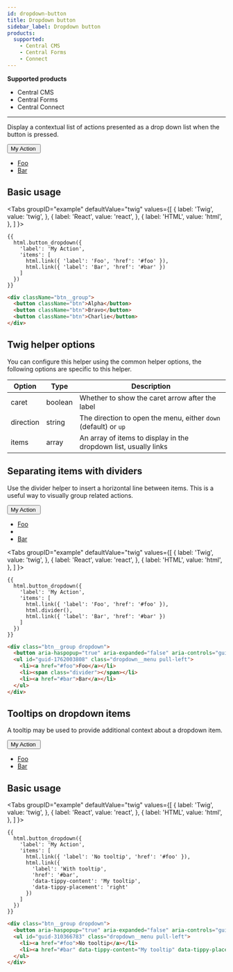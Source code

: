 ```yaml
---
id: dropdown-button
title: Dropdown button
sidebar_label: Dropdown button
products:
  supported:
    - Central CMS
    - Central Forms
    - Connect
---
```


<div className="product-support">
  <strong>Supported products</strong>
  <ul>
    <li className="product-support--supported"><FontAwesomeIcon icon="fa-solid fa-check-circle" /> Central CMS</li>
    <li className="product-support--supported"><FontAwesomeIcon icon="fa-solid fa-check-circle" /> Central Forms</li>
    <li className="product-support--supported"><FontAwesomeIcon icon="fa-solid fa-check-circle" /> Central Connect</li>
  </ul>
</div>

----

Display a contextual list of actions presented as a drop down list when the button is pressed.

<div className="d-example">
  <div className="btn__group dropdown">
    <button aria-haspopup="true" aria-expanded="false" aria-controls="guid-1404002197" data-toggle="dropdown" className="btn dropdown__toggle">My Action&nbsp;<span className="caret"></span></button>
    <ul id="guid-1404002197" className="dropdown__menu pull-left">
      <li><a href="#foo">Foo</a></li>
      <li><a href="#bar">Bar</a></li>
    </ul>
  </div>
</div>

## Basic usage

<Tabs
  groupID="example"
  defaultValue="twig"
  values={[
    { label: 'Twig', value: 'twig', },
    { label: 'React', value: 'react', },
    { label: 'HTML', value: 'html', },
  ]
}>
<TabItem value="twig">

```twig
{{
  html.button_dropdown({
    'label': 'My Action',
    'items': [
      html.link({ 'label': 'Foo', 'href': '#foo' }),
      html.link({ 'label': 'Bar', 'href': '#bar' })
    ]
  })
}}
```

</TabItem>
<TabItem value="html">

```html
<div className="btn__group">
  <button className="btn">Alpha</button>
  <button className="btn">Bravo</button>
  <button className="btn">Charlie</button>
</div>
```

</TabItem>
</Tabs>

## Twig helper options

You can configure this helper using the common helper options, the following options are specific to this helper.

| Option | Type | Description |
| ------ | ---- | ----------- |
| caret | boolean | Whether to show the caret arrow after the label |
| direction | string | The direction to open the menu, either `down` (default) or `up` |
| items | array | An array of items to display in the dropdown list, usually links |

## Separating items with dividers

Use the divider helper to insert a horizontal line between items. This is a useful way to visually group related actions.

<div className="d-example">
  <div className="btn__group dropdown">
    <button aria-haspopup="true" aria-expanded="false" aria-controls="guid-1762003808" data-toggle="dropdown" className="btn dropdown__toggle">My Action&nbsp;<span className="caret"></span></button>
    <ul id="guid-1762003808" className="dropdown__menu pull-left">
      <li><a href="#foo">Foo</a></li>
      <li><span className="divider"></span></li>
      <li><a href="#bar">Bar</a></li>
    </ul>
  </div>
</div>

<Tabs
  groupID="example"
  defaultValue="twig"
  values={[
    { label: 'Twig', value: 'twig', },
    { label: 'React', value: 'react', },
    { label: 'HTML', value: 'html', },
  ]
}>
<TabItem value="twig">

```twig
{{
  html.button_dropdown({
    'label': 'My Action',
    'items': [
      html.link({ 'label': 'Foo', 'href': '#foo' }),
      html.divider(),
      html.link({ 'label': 'Bar', 'href': '#bar' })
    ]
  })
}}
```

</TabItem>
<TabItem value="html">

```html
<div class="btn__group dropdown">
  <button aria-haspopup="true" aria-expanded="false" aria-controls="guid-1762003808" data-toggle="dropdown" class="btn dropdown__toggle">My Action&nbsp;<span class="caret"></span></button>
  <ul id="guid-1762003808" class="dropdown__menu pull-left">
    <li><a href="#foo">Foo</a></li>
    <li><span class="divider"></span></li>
    <li><a href="#bar">Bar</a></li>
  </ul>
</div>
```

</TabItem>
</Tabs>

## Tooltips on dropdown items

A tooltip may be used to provide additional context about a dropdown item.

<div className="d-example">
  <div className="btn__group dropdown">
    <button aria-haspopup="true" aria-expanded="false" aria-controls="guid-1404002197" data-toggle="dropdown" className="btn dropdown__toggle">My Action&nbsp;<span className="caret"></span></button>
    <ul id="guid-1404002197" className="dropdown__menu pull-left">
      <li><a href="#foo">Foo</a></li>
      <li><a href="#bar">Bar</a></li>
    </ul>
  </div>
</div>

## Basic usage

<Tabs
  groupID="example"
  defaultValue="twig"
  values={[
    { label: 'Twig', value: 'twig', },
    { label: 'React', value: 'react', },
    { label: 'HTML', value: 'html', },
  ]
}>
<TabItem value="twig">

```twig
{{
  html.button_dropdown({
    'label': 'My Action',
    'items': [
      html.link({ 'label': 'No tooltip', 'href': '#foo' }),
      html.link({
        'label': 'With tooltip',
        'href': '#bar',
        'data-tippy-content': 'My tooltip',
        'data-tippy-placement': 'right'
      })
    ]
  })
}}
```

</TabItem>
<TabItem value="html">

```html
<div class="btn__group dropdown">
  <button aria-haspopup="true" aria-expanded="false" aria-controls="guid-310366783" data-toggle="dropdown" class="btn dropdown__toggle">My Action&nbsp;<span class="caret"></span></button>
  <ul id="guid-310366783" class="dropdown__menu pull-left">
    <li><a href="#foo">No tooltip</a></li>
    <li><a href="#bar" data-tippy-content="My tooltip" data-tippy-placement="right">With tooltip</a></li>
  </ul>
</div>
```

</TabItem>
</Tabs>